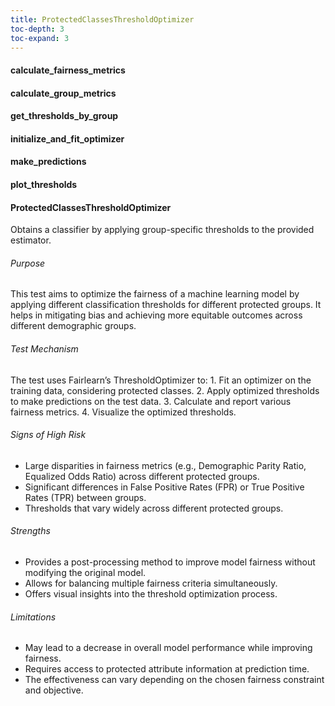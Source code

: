 ```yaml
---
title: ProtectedClassesThresholdOptimizer
toc-depth: 3
toc-expand: 3
---
```






  
#### calculate_fairness_metrics

 
#### calculate_group_metrics

 
#### get_thresholds_by_group

 
#### initialize_and_fit_optimizer

 
#### make_predictions

 
#### plot_thresholds

 
#### ProtectedClassesThresholdOptimizer

Obtains a classifier by applying group-specific thresholds to the provided estimator.

###### Purpose

This test aims to optimize the fairness of a machine learning model by applying different
classification thresholds for different protected groups. It helps in mitigating bias and
achieving more equitable outcomes across different demographic groups.

###### Test Mechanism

The test uses Fairlearn's ThresholdOptimizer to:
1. Fit an optimizer on the training data, considering protected classes.
2. Apply optimized thresholds to make predictions on the test data.
3. Calculate and report various fairness metrics.
4. Visualize the optimized thresholds.

###### Signs of High Risk

- Large disparities in fairness metrics (e.g., Demographic Parity Ratio, Equalized Odds Ratio)
  across different protected groups.
- Significant differences in False Positive Rates (FPR) or True Positive Rates (TPR) between groups.
- Thresholds that vary widely across different protected groups.

###### Strengths

- Provides a post-processing method to improve model fairness without modifying the original model.
- Allows for balancing multiple fairness criteria simultaneously.
- Offers visual insights into the threshold optimization process.

###### Limitations

- May lead to a decrease in overall model performance while improving fairness.
- Requires access to protected attribute information at prediction time.
- The effectiveness can vary depending on the chosen fairness constraint and objective.




 